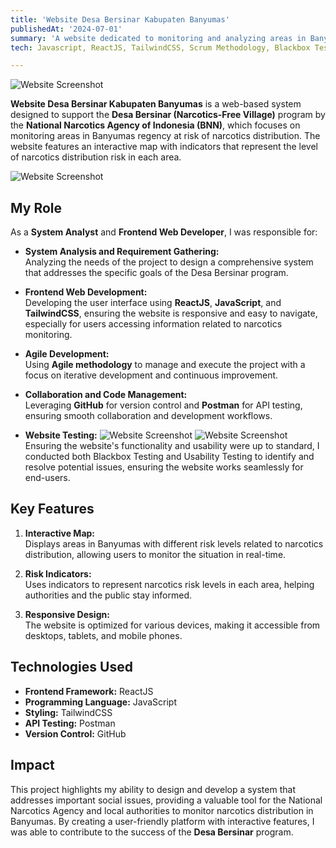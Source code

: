 ```yaml
---
title: 'Website Desa Bersinar Kabupaten Banyumas'
publishedAt: '2024-07-01'
summary: 'A website dedicated to monitoring and analyzing areas in Banyumas regency at risk of narcotics distribution, developed as part of the Desa Bersinar program by the National Narcotics Agency of Indonesia (BNN).'
tech: Javascript, ReactJS, TailwindCSS, Scrum Methodology, Blackbox Testing, Usability Testing

---
```

![Website Screenshot](/desa-bersinar/1.png)

**Website Desa Bersinar Kabupaten Banyumas** is a web-based system designed to support the **Desa Bersinar (Narcotics-Free Village)** program by the **National Narcotics Agency of Indonesia (BNN)**, which focuses on monitoring areas in Banyumas regency at risk of narcotics distribution. The website features an interactive map with indicators that represent the level of narcotics distribution risk in each area.

![Website Screenshot](/desa-bersinar/2.png)

## My Role

As a **System Analyst** and **Frontend Web Developer**, I was responsible for:

- **System Analysis and Requirement Gathering:**  
  Analyzing the needs of the project to design a comprehensive system that addresses the specific goals of the Desa Bersinar program.

- **Frontend Web Development:**  
  Developing the user interface using **ReactJS**, **JavaScript**, and **TailwindCSS**, ensuring the website is responsive and easy to navigate, especially for users accessing information related to narcotics monitoring.

- **Agile Development:**  
  Using **Agile methodology** to manage and execute the project with a focus on iterative development and continuous improvement.

- **Collaboration and Code Management:**  
  Leveraging **GitHub** for version control and **Postman** for API testing, ensuring smooth collaboration and development workflows.

- **Website Testing:**
  ![Website Screenshot](/desa-bersinar/3.png)
  ![Website Screenshot](/desa-bersinar/4.png)
  Ensuring the website's functionality and usability were up to standard, I conducted both Blackbox Testing and Usability Testing to identify and resolve potential issues, ensuring the website works seamlessly for end-users.

## Key Features

1. **Interactive Map:**  
   Displays areas in Banyumas with different risk levels related to narcotics distribution, allowing users to monitor the situation in real-time.

2. **Risk Indicators:**  
   Uses indicators to represent narcotics risk levels in each area, helping authorities and the public stay informed.

3. **Responsive Design:**  
   The website is optimized for various devices, making it accessible from desktops, tablets, and mobile phones.

## Technologies Used

- **Frontend Framework:** ReactJS
- **Programming Language:** JavaScript
- **Styling:** TailwindCSS
- **API Testing:** Postman
- **Version Control:** GitHub

## Impact

This project highlights my ability to design and develop a system that addresses important social issues, providing a valuable tool for the National Narcotics Agency and local authorities to monitor narcotics distribution in Banyumas. By creating a user-friendly platform with interactive features, I was able to contribute to the success of the **Desa Bersinar** program.
